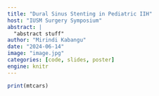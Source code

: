 ```yaml
---
title: "Dural Sinus Stenting in Pediatric IIH"
host: "IUSM Surgery Symposium"
abstract: |
  "abstract stuff"
author: "Mirindi Kabangu"
date: "2024-06-14"
image: "image.jpg"
categories: [code, slides, poster]
engine: knitr
---
```


```r
print(mtcars)
```
